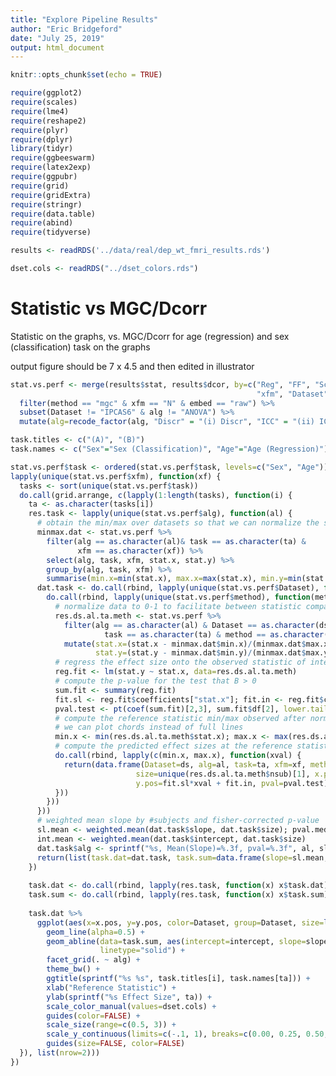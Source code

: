 ```yaml
---
title: "Explore Pipeline Results"
author: "Eric Bridgeford"
date: "July 25, 2019"
output: html_document
---
```


```r
knitr::opts_chunk$set(echo = TRUE)
```


```r
require(ggplot2)
require(scales)
require(lme4)
require(reshape2)
require(plyr)
require(dplyr)
library(tidyr)
require(ggbeeswarm)
require(latex2exp)
require(ggpubr)
require(grid)
require(gridExtra)
require(stringr)
require(data.table)
require(abind)
require(tidyverse)
```


```r
results <- readRDS('../data/real/dep_wt_fmri_results.rds')

dset.cols <- readRDS("../dset_colors.rds")
```

# Statistic vs MGC/Dcorr

Statistic on the graphs, vs. MGC/Dcorr for age (regression) and sex (classification) task on the graphs

output figure should be 7 x 4.5 and then edited in illustrator


```r
stat.vs.perf <- merge(results$stat, results$dcor, by=c("Reg", "FF", "Scr", "GSR", "Parcellation",
                                                       "xfm", "Dataset", "nsub", "nses", "nroi", "nscans")) %>%
  filter(method == "mgc" & xfm == "N" & embed == "raw") %>%
  subset(Dataset != "IPCAS6" & alg != "ANOVA") %>%
  mutate(alg=recode_factor(alg, "Discr" = "(i) Discr", "ICC" = "(ii) ICC o PCA", "I2C2" = "(iii) I2C2"))# , "ANOVA" = "(ii) ANOVA o PCA", "ICC" = "(iii) ICC o PCA", "I2C2" = "(iv) I2C2"))

task.titles <- c("(A)", "(B)")
task.names <- c("Sex"="Sex (Classification)", "Age"="Age (Regression)")

stat.vs.perf$task <- ordered(stat.vs.perf$task, levels=c("Sex", "Age"))
lapply(unique(stat.vs.perf$xfm), function(xf) {
  tasks <- sort(unique(stat.vs.perf$task))
  do.call(grid.arrange, c(lapply(1:length(tasks), function(i) {
    ta <- as.character(tasks[i])
    res.task <- lapply(unique(stat.vs.perf$alg), function(al) {
      # obtain the min/max over datasets so that we can normalize the statistics
      minmax.dat <- stat.vs.perf %>%
        filter(alg == as.character(al)& task == as.character(ta) & 
               xfm == as.character(xf)) %>%
        select(alg, task, xfm, stat.x, stat.y) %>%
        group_by(alg, task, xfm) %>%
        summarise(min.x=min(stat.x), max.x=max(stat.x), min.y=min(stat.y), max.y=max(stat.y))
      dat.task <- do.call(rbind, lapply(unique(stat.vs.perf$Dataset), function(ds) {
        do.call(rbind, lapply(unique(stat.vs.perf$method), function(meth) {
          # normalize data to 0-1 to facilitate between statistic comparisons
          res.ds.al.ta.meth <- stat.vs.perf %>%
            filter(alg == as.character(al) & Dataset == as.character(ds) & 
                     task == as.character(ta) & method == as.character(meth) & xfm == as.character(xf)) %>%
            mutate(stat.x=(stat.x - minmax.dat$min.x)/(minmax.dat$max.x - minmax.dat$min.x), 
                   stat.y=(stat.y - minmax.dat$min.y)/(minmax.dat$max.y - minmax.dat$min.y))
          # regress the effect size onto the observed statistic of interest
          reg.fit <- lm(stat.y ~ stat.x, data=res.ds.al.ta.meth)
          # compute the p-value for the test that B > 0
          sum.fit <- summary(reg.fit)
          fit.sl <- reg.fit$coefficients["stat.x"]; fit.in <- reg.fit$coefficients["(Intercept)"]
          pval.test <- pt(coef(sum.fit)[2,3], sum.fit$df[2], lower.tail=FALSE)
          # compute the reference statistic min/max observed after normalization so that
          # we can plot chords instead of full lines
          min.x <- min(res.ds.al.ta.meth$stat.x); max.x <- max(res.ds.al.ta.meth$stat.x)
          # compute the predicted effect sizes at the reference statistic min/max
          do.call(rbind, lapply(c(min.x, max.x), function(xval) {
            return(data.frame(Dataset=ds, alg=al, task=ta, xfm=xf, method=meth, intercept=fit.in,
                            size=unique(res.ds.al.ta.meth$nsub)[1], x.pos=xval, slope=fit.sl,
                            y.pos=fit.sl*xval + fit.in, pval=pval.test))
          }))
        }))
      }))
      # weighted mean slope by #subjects and fisher-corrected p-value
      sl.mean <- weighted.mean(dat.task$slope, dat.task$size); pval.med <- median(dat.task$pval)
      int.mean <- weighted.mean(dat.task$intercept, dat.task$size)
      dat.task$alg <- sprintf("%s, Mean(Slope)=%.3f, pval=%.3f", al, sl.mean, pval.med)
      return(list(task.dat=dat.task, task.sum=data.frame(slope=sl.mean, intercept=int.mean, alg=dat.task$alg)))
    })
    
    task.dat <- do.call(rbind, lapply(res.task, function(x) x$task.dat))
    task.sum <- do.call(rbind, lapply(res.task, function(x) x$task.sum))
    
    task.dat %>%
      ggplot(aes(x=x.pos, y=y.pos, color=Dataset, group=Dataset, size=log(size))) +
        geom_line(alpha=0.5) +
        geom_abline(data=task.sum, aes(intercept=intercept, slope=slope), size=1.2,
                    linetype="solid") +
        facet_grid(. ~ alg) +
        theme_bw() +
        ggtitle(sprintf("%s %s", task.titles[i], task.names[ta])) +
        xlab("Reference Statistic") +
        ylab(sprintf("%s Effect Size", ta)) +
        scale_color_manual(values=dset.cols) +
        guides(color=FALSE) +
        scale_size(range=c(0.5, 3)) +
        scale_y_continuous(limits=c(-.1, 1), breaks=c(0.00, 0.25, 0.50, 0.75, 1.00)) +
        guides(size=FALSE, color=FALSE)
  }), list(nrow=2)))
})
```

